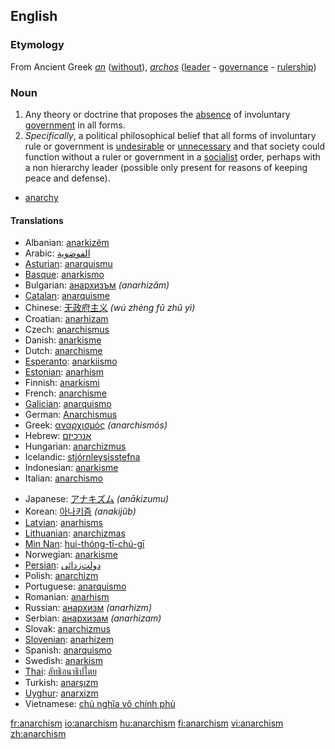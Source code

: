 ==English==

===Etymology===
From Ancient Greek ''[[an]]'' ([[without]]), ''[[archos]]'' ([[leader]] - [[governance]] - [[rulership]])

===Noun===
{{en-noun|-}}

# Any theory or doctrine that proposes the [[absence]] of involuntary [[government]] in all forms.
# ''Specifically'', a political philosophical belief that all forms of involuntary rule or government is [[undesirable]] or [[unnecessary]] and that society could function without a ruler or government in a [[socialism|socialist]] order, perhaps with a non hierarchy leader (possible only present for reasons of keeping peace and defense).
*[[anarchy]]

====Translations====
{{top}}
*Albanian: [[anarkizëm]]
*Arabic: [[الفوضوية]]
*[[Asturian]]: [[anarquismu]]
*[[Basque]]: [[anarkismo]]
*Bulgarian: [[анархизъм]] ''(anarhizăm)''
*[[Catalan]]: [[anarquisme]]
*Chinese: [[无政府主义]] ''(wú zhèng fǔ zhǔ yì)''
*Croatian: [[anarhizam]]
*Czech: [[anarchismus]]
*Danish: [[anarkisme]]
*Dutch: [[anarchisme]]
*[[Esperanto]]: [[anarkiismo]]
*[[Estonian]]: [[anarhism]]
*Finnish: [[anarkismi]]
*French: [[anarchisme]]
*[[Galician]]: [[anarquismo]]
*German: [[Anarchismus]]
*Greek: [[αναρχισμός]] ''(anarchismós)''
*Hebrew: [[אנרכיזם]]
*Hungarian: [[anarchizmus]]
*Icelandic: [[stjórnleysisstefna]]
*Indonesian: [[anarkisme]]
*Italian: [[anarchismo]]
{{mid}}
*Japanese: [[アナキズム]] ''(anākizumu)''
*Korean: [[아나키즘]] ''(anakijŭb)''
*[[Latvian]]: [[anarhisms]]
*[[Lithuanian]]: [[anarchizmas]]
*[[Min Nan]]: [[hui-thóng-tī-chú-gī]]
*Norwegian: [[anarkisme]]
*[[Persian]]: [[دولت‌زدائی]]
*Polish: [[anarchizm]]
*Portuguese: [[anarquismo]]
*Romanian: [[anarhism]]
*Russian: [[анархизм]] ''(anarhizm)''
*Serbian: [[анархизам]] ''(anarhizam)''
*Slovak: [[anarchizmus]]
*[[Slovenian]]: [[anarhizem]]
*Spanish: [[anarquismo]]
*Swedish: [[anarkism]]
*[[Thai]]: [[ลัทธิอนาธิปไตย]]
*Turkish: [[anarşızm]]
*[[Uyghur]]: [[anarxizm]]
*Vietnamese: [[chủ nghĩa vô chính phủ]]
{{bottom}}

[[fr:anarchism]]
[[io:anarchism]]
[[hu:anarchism]]
[[fi:anarchism]]
[[vi:anarchism]]
[[zh:anarchism]]